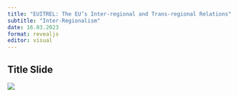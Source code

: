 ```yaml
---
title: "EUITREL: The EU’s Inter-regional and Trans-regional Relations"
subtitle: "Inter-Regionalism"
date: 16.03.2023
format: revealjs
editor: visual
---
```


## Title Slide

![](/lecture/images/2022-2023 Spring/HM 3.png)
